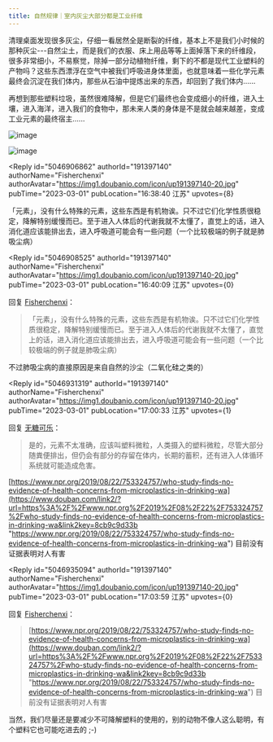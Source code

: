 ```yaml
---
title: 自然规律｜室内灰尘大部分都是工业纤维
---
```



<Forum groupName="我发现个规律" groupUrl="https://www.douban.com/group/guilv/" archivedAt="2025-05-16T14:45:36.189Z">
  <Post
    id="284200144"
    title="自然规律｜室内灰尘大部分都是工业纤维"
    url="https://www.douban.com/group/topic/284200144/?_spm_id=MTU5NDIwNjcy"
    pubTime="2023-03-04"
    highlightUserId="191397140"
  >
清理桌面发现很多灰尘，仔细一看居然全是断裂的纤维，基本上不是我们小时候的那种灰尘---自然尘土，而是我们的衣服、床上用品等等上面掉落下来的纤维段，很多非常细小，不易察觉，除掉一部分动植物纤维，剩下的不都是现代工业塑料的产物吗？这些东西漂浮在空气中被我们呼吸进身体里面，也就意味着一些化学元素最终会沉淀在我们体内，那些从石油中提炼出来的东西，却回到了我们体内......

再想到那些塑料垃圾，虽然很难降解，但是它们最终也会变成细小的纤维，进入土壤，进入海洋，进入我们的食物中，那未来人类的身体是不是就会越来越差，变成工业元素的最终宿主......

![image](https://img1.doubanio.com/view/group_topic/l/public/p596380828.webp)

![image](https://img2.doubanio.com/view/group_topic/l/public/p596380811.webp)

<Reply
  id="5046906862"
  authorId="191397140"
  authorName="Fisherchenxi"
  authorAvatar="https://img1.doubanio.com/icon/up191397140-20.jpg"
  pubTime="2023-03-01"
  pubLocation="16:38:40 江苏"
  upvotes={8}
>
「元素」，没有什么特殊的元素，这些东西是有机物诶。只不过它们化学性质很稳定，降解特别缓慢而已。至于进入人体后的代谢我就不太懂了，直觉上的话，进入消化道应该能排出去，进入呼吸道可能会有一些问题（一个比较极端的例子就是肺吸尘病）
</Reply>

<Reply
  id="5046908525"
  authorId="191397140"
  authorName="Fisherchenxi"
  authorAvatar="https://img1.doubanio.com/icon/up191397140-20.jpg"
  pubTime="2023-03-01"
  pubLocation="16:40:09 江苏"
  upvotes={0}
>
回复 [Fisherchenxi](https://www.douban.com/people/191397140/)：
> 「元素」，没有什么特殊的元素，这些东西是有机物诶。只不过它们化学性质很稳定，降解特别缓慢而已。至于进入人体后的代谢我就不太懂了，直觉上的话，进入消化道应该能排出去，进入呼吸道可能会有一些问题（一个比较极端的例子就是肺吸尘病）

不过肺吸尘病的直接原因是来自自然的沙尘（二氧化硅之类的）
</Reply>

<Reply
  id="5046931319"
  authorId="191397140"
  authorName="Fisherchenxi"
  authorAvatar="https://img1.doubanio.com/icon/up191397140-20.jpg"
  pubTime="2023-03-01"
  pubLocation="17:00:33 江苏"
  upvotes={1}
>
回复 [无糖可乐](https://www.douban.com/people/159420672/)：
> 是的，元素不太准确，应该叫塑料微粒，人类摄入的塑料微粒，尽管大部分随粪便排出，但仍会有部分的存留在体内，长期的蓄积，还有进入人体循环系统就可能造成危害。

[https://www.npr.org/2019/08/22/753324757/who-study-finds-no-evidence-of-health-concerns-from-microplastics-in-drinking-wa](https://www.douban.com/link2/?url=https%3A%2F%2Fwww.npr.org%2F2019%2F08%2F22%2F753324757%2Fwho-study-finds-no-evidence-of-health-concerns-from-microplastics-in-drinking-wa&link2key=8cb9c9d33b "https://www.npr.org/2019/08/22/753324757/who-study-finds-no-evidence-of-health-concerns-from-microplastics-in-drinking-wa") 目前没有证据表明对人有害
</Reply>

<Reply
  id="5046935094"
  authorId="191397140"
  authorName="Fisherchenxi"
  authorAvatar="https://img1.doubanio.com/icon/up191397140-20.jpg"
  pubTime="2023-03-01"
  pubLocation="17:03:59 江苏"
  upvotes={0}
>
回复 [Fisherchenxi](https://www.douban.com/people/191397140/)：
> [https://www.npr.org/2019/08/22/753324757/who-study-finds-no-evidence-of-health-concerns-from-microplastics-in-drinking-wa](https://www.douban.com/link2/?url=https%3A%2F%2Fwww.npr.org%2F2019%2F08%2F22%2F753324757%2Fwho-study-finds-no-evidence-of-health-concerns-from-microplastics-in-drinking-wa&link2key=8cb9c9d33b "https://www.npr.org/2019/08/22/753324757/who-study-finds-no-evidence-of-health-concerns-from-microplastics-in-drinking-wa") 目前没有证据表明对人有害

当然，我们尽量还是要减少不可降解塑料的使用的，别的动物不像人这么聪明，有个塑料它也可能吃进去的
;-)
</Reply>
  </Post>
</Forum>
